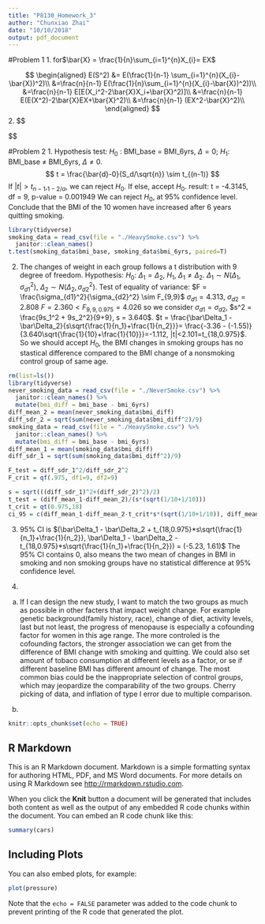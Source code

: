 ```yaml
---
title: "P8130_Homework_3"
author: "Chunxiao Zhai"
date: "10/10/2018"
output: pdf_document
---
```


#Problem 1
1. for$\bar{X} =  \frac{1}{n}\sum_{i=1}^{n}X_{i}= EX$

$$
\begin{aligned}
E(S^2) 
&= E(\frac{1}{n-1} \sum_{i=1}^{n}(X_{i}-\bar{X})^2)\\
&=\frac{n}{n-1} E(\frac{1}{n}\sum_{i=1}^{n}(X_{i}-\bar{X})^2))\\
&=\frac{n}{n-1} E[E(X_i^2-2\bar{X}X_i+\bar{X}^2)]\\
&=\frac{n}{n-1} E(E(X^2)-2\bar{X}EX+\bar{X}^2)\\
&=\frac{n}{n-1} (EX^2-\bar{X}^2)\\
\end{aligned}
$$
2. 
$$
\begin{aligned}
\sum_{i=1}^{k}\sum_{j=1}^{n_i}(y_{ij} - \bar{\bar{y}})^2
&= \sum_{i=1}^{k}\sum_{j=1}^{n_i}[(y_{ij} - \bar{y_i}) + (\bar{y_i} - \bar{\bar{y}})]^2\\ 
&= \sum_{i=1}^{k}\sum_{j=1}^{n_i}[(y_{ij} - \bar{y_i})^2 + 2(y_{ij} -\bar{y_i})(\bar{y_i} - \bar{\bar{y}}) + (\bar{y_i} - \bar{\bar{y}})^2]\\
&= \sum_{i=1}^{k}\sum_{j=1}^{n_i}(y_{ij} -\bar{y_i})^2 + 2\sum_{i=1}^{k}\sum_{j=1}^{n_i}(y_{ij} -\bar{y_i})(\bar{y_i} - \bar{\bar{y}}) + \sum_{i=1}^{k}\sum_{j=1}^{n_i}(\bar{y_i} - \bar{\bar{y}})^2\\


\sum_{i=1}^{k}\sum_{j=1}^{n_i}(y_{ij} -\bar{y_i})(\bar{y_i} - \bar{\bar{y}}) &=\sum_{i=1}^{k}[(\bar{y_i} - \bar{\bar{y}})\sum_{j=1}^{n_i}(y_{ij} -\bar{y_i})]\\
&=\sum_{i=1}^{k}(\bar{y_i} - \bar{\bar{y}})(n_i\bar{y_i} - n_i\bar{y_i})\\
&=0\\

\Rightarrow \sum_{i=1}^{k}\sum_{j=1}^{n_i}(y_{ij} - \bar{\bar{y}})^2 &= \sum_{i=1}^{k}\sum_{j=1}^{n_i}(y_{ij} -\bar{y_i})^2 + \sum_{i=1}^{k}\sum_{j=1}^{n_i}(\bar{y_i} - \bar{\bar{y}})^2\\
\end{aligned}
$$

#Problem 2
1. Hypothesis test: $H_0$ : BMI_base = BMI_6yrs, $\Delta = 0$;  $H_1$: BMI_base $\neq$ BMI_6yrs, $\Delta \neq 0$.
$$
t = \frac{\bar{d}-0}{S_d/\sqrt{n}}  \sim t_{(n-1)} 
$$
If $|t| > t_{n-1},_{1-2/\alpha}$, we can reject $H_0$. If else, accept $H_0$. 
result:  t = -4.3145, df = 9, p-value = 0.001949
We can reject $H_0$, at 95% confidence level. Conclude that the BMI of the 10 women have increased after 6 years quitting smoking.
```r
library(tidyverse)
smoking_data = read_csv(file = "./HeavySmoke.csv") %>% 
  janitor::clean_names() 
t.test(smoking_data$bmi_base, smoking_data$bmi_6yrs, paired=T)
```

2. The changes of weight in each group follows a t distribution with 9 degree of freedom.
Hypothesis: $H_0$: $\Delta_1 = \Delta_2$, $H_1$, $\Delta_1 \neq \Delta_2$.
$\Delta_1 \sim N(\Delta_1, \sigma_{d1}^2)$, $\Delta_2 \sim N(\Delta_2, \sigma_{d2}^2)$.
Test of equality of variance: $F = \frac{\sigma_{d1}^2}{\sigma_{d2}^2} \sim F_{9,9}$
$\sigma_{d1} = 4.313$, $\sigma_{d2} = 2.808$ $F = 2.360 < F_{9,9,0.975} = 4.026$ so we consider $\sigma_{d1} = \sigma_{d2}$, $s^2 = \frac{9s_1^2 + 9s_2^2}{9+9}, s = 3.640$.
$t = \frac{\bar\Delta_1 - \bar\Delta_2}{s\sqrt{\frac{1}{n_1}+\frac{1}{n_2}}}= \frac{-3.36 - (-1.55)}{3.640\sqrt{\frac{1}{10}+\frac{1}{10}}}=-1.112, |t|<2.101=t_{18,0.975}$. So we should accept $H_0$, the BMI changes in smoking groups has no stastical difference compared to the BMI change of a nonsmoking control group of same age.
```r
rm(list=ls())
library(tidyverse)
never_smoking_data = read_csv(file = "./NeverSmoke.csv") %>% 
  janitor::clean_names() %>% 
  mutate(bmi_diff = bmi_base - bmi_6yrs)
diff_mean_2 = mean(never_smoking_data$bmi_diff)
diff_sdr_2 = sqrt(sum(never_smoking_data$bmi_diff^2)/9)
smoking_data = read_csv(file = "./HeavySmoke.csv") %>% 
  janitor::clean_names() %>% 
  mutate(bmi_diff = bmi_base - bmi_6yrs)
diff_mean_1 = mean(smoking_data$bmi_diff)
diff_sdr_1 = sqrt(sum(smoking_data$bmi_diff^2)/9)

F_test = diff_sdr_1^2/diff_sdr_2^2
F_crit = qf(.975, df1=9, df2=9) 

s = sqrt(((diff_sdr_1)^2+(diff_sdr_2)^2)/2)
t_test = (diff_mean_1-diff_mean_2)/(s*(sqrt(1/10+1/10)))
t_crit = qt(0.975,18)
ci_95 = c(diff_mean_1-diff_mean_2-t_crit*s*(sqrt(1/10+1/10)), diff_mean_1-diff_mean_2+t_crit*s*(sqrt(1/10+1/10)))
```
3. 95% CI is $(\bar\Delta_1 - \bar\Delta_2 + t_{18,0.975}*s\sqrt{\frac{1}{n_1}+\frac{1}{n_2}}, \bar\Delta_1 - \bar\Delta_2 - t_{18,0.975}*s\sqrt{\frac{1}{n_1}+\frac{1}{n_2}}) = (-5.23, 1.61)$
The 95% CI contains 0, also means the two mean of changes in BMI in smoking and non smoking groups have no statistical difference at 95% confidence level.

4. 
a. If I can design the new study, I want to match the two groups as much as possible in other facters that impact weight change. For example genetic background(family history, race), change of diet, activity levels, last but not least, the progress of menopause is especially a cofounding factor for women in this age range. The more controled is the cofounding factors, the stronger association we can get from the difference of BMI change with smoking and quitting. We could also set amount of tobaco consumption at different levels as a factor, or se if different baseline BMI has different amount of change.
The most common bias could be the inappropriate selection of control groups, which may jeopardize the comparability of the two groups. Cherry picking of data, and inflation of type I error due to multiple comparison.

b. 


```r
knitr::opts_chunk$set(echo = TRUE)
```

## R Markdown

This is an R Markdown document. Markdown is a simple formatting syntax for authoring HTML, PDF, and MS Word documents. For more details on using R Markdown see <http://rmarkdown.rstudio.com>.

When you click the **Knit** button a document will be generated that includes both content as well as the output of any embedded R code chunks within the document. You can embed an R code chunk like this:

```r
summary(cars)
```

## Including Plots

You can also embed plots, for example:

```r
plot(pressure)
```

Note that the `echo = FALSE` parameter was added to the code chunk to prevent printing of the R code that generated the plot.
